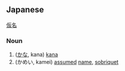 ==Japanese==
[[仮]][[名]]
===Noun===
#([[かな]], kana) [[kana]]
#(かめい, kamei) [[assumed]] [[name]], [[sobriquet]]
